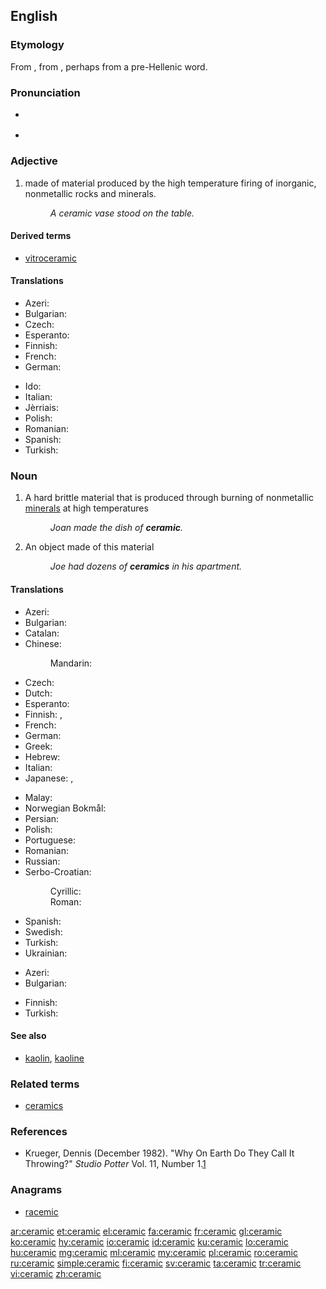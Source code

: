 ==English==

{{wikipedia}}

===Etymology===
From {{etyl|grc|en}} {{term|κεραμικός||potter's|sc=polytonic|tr=keramikos|lang=grc}}, from {{term|κέραμος||potter's clay|sc=polytonic|tr=keramos|lang=grc}}, perhaps from a pre-Hellenic word.

===Pronunciation===
* {{a|GenAm|RP}} {{IPA|/səˈɹæmɪk/}}
* {{rhymes|æmɪk}}

===Adjective===
{{en-adj|-}}

# made of material produced by the high temperature firing of inorganic, nonmetallic rocks and minerals.
#: ''A ceramic vase stood on the table.''

====Derived terms====
* [[vitroceramic]]

====Translations====
{{trans-top|of or pertaining to ceramic as material}}
* Azeri: {{t|az|keramika}}
* Bulgarian: {{t|bg|керамичен|tr=keramičen|sc=Cyrl}}
* Czech: {{t|cs|keramický|m}}
* Esperanto: {{t|eo|ceramika}}
* Finnish: {{t+|fi|keraaminen}}
* French: {{t+|fr|céramique}}
* German: {{t|de|keramisch}}
{{trans-mid}}
* Ido: {{t+|io|ceramikala}}
* Italian: {{t+|it|ceramico}}
* Jèrriais: {{t|roa-jer|céramique}}
* Polish: {{t+|pl|ceramiczny}}
* Romanian: {{t+|ro|ceramic|m|n}}
* Spanish: {{t|es|cerámico}}
* Turkish: {{t+|tr|seramik}}
{{trans-bottom}}

===Noun===
{{en-noun|~}}

# {{context|uncountable|lang=en}} A hard brittle material that is produced through burning of nonmetallic [[mineral]]s at high temperatures
#: ''Joan made the dish of '''ceramic'''.''
# {{context|countable|lang=en}} An object made of this material
#: ''Joe had dozens of '''ceramics''' in his apartment.''

====Translations====
{{trans-top|material}}
* Azeri: {{t|az|keramika}}
* Bulgarian: {{t+|bg|керамика|f|tr=keramika|sc=Cyrl}}
* Catalan: {{t|ca|ceràmica|f}}
* Chinese:
*: Mandarin: {{t+|cmn|陶瓷|tr=táocí|sc=Hani}}
* Czech: {{t|cs|keramika|f}}
* Dutch: {{t+|nl|keramiek|f}}
* Esperanto: {{t|eo|ceramiko}}
* Finnish: {{t+|fi|keramiikka}}, {{t|fi|keraami}}
* French: {{t+|fr|céramique|f}}
* German: {{t|de|Keramik|f}}
* Greek: {{t+|el|κεραμική|f|tr=keramiki|sc=Grek}}
* Hebrew: {{t|he|קרמיקה|f|tr=qeramiqa|sc=Hebr}}
* Italian: {{t+|it|ceramica|f}}
* Japanese: {{t|ja|陶器|tr=とうき, tōki|sc=Jpan}}, {{t|ja|陶芸品|tr=とうげいひん, tōgeihin|sc=Jpan}}
{{trans-mid}}
* Malay: {{t|ms|seramik}}
* Norwegian Bokmål: {{t|nb|keramikk|m}}
* Persian: {{t+|fa|سرامیک|tr=serâmik|sc=fa-Arab}}
* Polish: {{t+|pl|ceramika|f}}
* Portuguese: {{t+|pt|cerâmica|f}}
* Romanian: {{t+|ro|ceramică|f}}
* Russian: {{t+|ru|керамика|f|tr=kerámika|sc=Cyrl}}
* Serbo-Croatian:
*: Cyrillic: {{t|sh|керамика|f|sc=Cyrl}}
*: Roman: {{t+|sh|keramika|f}}
* Spanish: {{t|es|ceramica|f}}
* Swedish: {{t+|sv|keramik}}
* Turkish: {{t+|tr|seramik}}
* Ukrainian: {{t+|uk|кераміка|f|tr=keramika|sc=Cyrl}}
{{trans-bottom}}

{{trans-top|object}}
* Azeri: {{t|az|keramika}}
* Bulgarian: {{t+|bg|керамика|f|sc=Cyrl}}
{{trans-mid}}
* Finnish: {{t|fi|keramiikkaesine}}
* Turkish: {{t+|tr|seramik}}
{{trans-bottom}}

====See also====
* [[kaolin]], [[kaoline]]

===Related terms===
* [[ceramics]]

===References===
* Krueger, Dennis (December 1982). "Why On Earth Do They Call It Throwing?" ''Studio Potter'' Vol. 11, Number 1.[http://www.studiopotter.org/articles/?art=art0001]

===Anagrams===
* [[racemic#English|racemic]]

[[ar:ceramic]]
[[et:ceramic]]
[[el:ceramic]]
[[fa:ceramic]]
[[fr:ceramic]]
[[gl:ceramic]]
[[ko:ceramic]]
[[hy:ceramic]]
[[io:ceramic]]
[[id:ceramic]]
[[ku:ceramic]]
[[lo:ceramic]]
[[hu:ceramic]]
[[mg:ceramic]]
[[ml:ceramic]]
[[my:ceramic]]
[[pl:ceramic]]
[[ro:ceramic]]
[[ru:ceramic]]
[[simple:ceramic]]
[[fi:ceramic]]
[[sv:ceramic]]
[[ta:ceramic]]
[[tr:ceramic]]
[[vi:ceramic]]
[[zh:ceramic]]